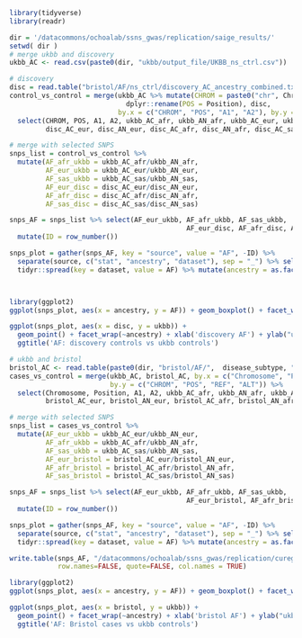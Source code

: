 ```r
library(tidyverse)
library(readr)
```


```r
dir = '/datacommons/ochoalab/ssns_gwas/replication/saige_results/'
setwd( dir )
# merge ukbb and discovery
ukbb_AC <- read.csv(paste0(dir, "ukbb/output_file/UKBB_ns_ctrl.csv"))

# discovery
disc = read.table("bristol/AF/ns_ctrl/discovery_AC_ancestry_combined.txt", header = TRUE)
control_vs_control = merge(ukbb_AC %>% mutate(CHROM = paste0("chr", Chromosome)) %>% select(-Chromosome) %>% 
                             dplyr::rename(POS = Position), disc, 
                           by.x = c("CHROM", "POS", "A1", "A2"), by.y = c("CHROM", "POS", "REF", "ALT")) %>% 
  select(CHROM, POS, A1, A2, ukbb_AC_afr, ukbb_AN_afr, ukbb_AC_eur, ukbb_AN_eur, ukbb_AC_sas, ukbb_AN_sas,
         disc_AC_eur, disc_AN_eur, disc_AC_afr, disc_AN_afr, disc_AC_sas, disc_AN_sas) %>% distinct()

```

```r
# merge with selected SNPS
snps_list = control_vs_control %>% 
  mutate(AF_afr_ukbb = ukbb_AC_afr/ukbb_AN_afr, 
         AF_eur_ukbb = ukbb_AC_eur/ukbb_AN_eur, 
         AF_sas_ukbb = ukbb_AC_sas/ukbb_AN_sas, 
         AF_eur_disc = disc_AC_eur/disc_AN_eur,
         AF_afr_disc = disc_AC_afr/disc_AN_afr,
         AF_sas_disc = disc_AC_sas/disc_AN_sas)

snps_AF = snps_list %>% select(AF_eur_ukbb, AF_afr_ukbb, AF_sas_ukbb,
                                            AF_eur_disc, AF_afr_disc, AF_sas_disc) %>% 
  mutate(ID = row_number())

snps_plot = gather(snps_AF, key = "source", value = "AF", -ID) %>% 
  separate(source, c("stat", "ancestry", "dataset"), sep = "_") %>% select(-stat) %>% 
  tidyr::spread(key = dataset, value = AF) %>% mutate(ancestry = as.factor(ancestry))



library(ggplot2)
ggplot(snps_plot, aes(x = ancestry, y = AF)) + geom_boxplot() + facet_wrap(~dataset)
```


```r
ggplot(snps_plot, aes(x = disc, y = ukbb)) +
  geom_point() + facet_wrap(~ancestry) + xlab('discovery AF') + ylab("ukbb AF") + theme_bw() +
  ggtitle('AF: discovery controls vs ukbb controls')
```

```r
# ukbb and bristol
bristol_AC <- read.table(paste0(dir, "bristol/AF/",  disease_subtype, "/bristol_AC_ns_allage.txt"), header = TRUE) %>% mutate(CHROM = str_remove(CHROM, "chr"))
cases_vs_control = merge(ukbb_AC, bristol_AC, by.x = c("Chromosome", "Position", "A1", "A2"), 
                         by.y = c("CHROM", "POS", "REF", "ALT")) %>% 
  select(Chromosome, Position, A1, A2, ukbb_AC_afr, ukbb_AN_afr, ukbb_AC_eur, ukbb_AN_eur, ukbb_AC_sas, ukbb_AN_sas,
         bristol_AC_eur, bristol_AN_eur, bristol_AC_afr, bristol_AN_afr, bristol_AC_sas, bristol_AN_sas) %>% distinct()
```

```r
# merge with selected SNPS
snps_list = cases_vs_control %>% 
  mutate(AF_eur_ukbb = ukbb_AC_eur/ukbb_AN_eur,
         AF_afr_ukbb = ukbb_AC_afr/ukbb_AN_afr,
         AF_sas_ukbb = ukbb_AC_sas/ukbb_AN_sas,
         AF_eur_bristol = bristol_AC_eur/bristol_AN_eur,
         AF_afr_bristol = bristol_AC_afr/bristol_AN_afr,
         AF_sas_bristol = bristol_AC_sas/bristol_AN_sas)

snps_AF = snps_list %>% select(AF_eur_ukbb, AF_afr_ukbb, AF_sas_ukbb,
                                            AF_eur_bristol, AF_afr_bristol, AF_sas_bristol) %>% 
  mutate(ID = row_number())

snps_plot = gather(snps_AF, key = "source", value = "AF", -ID) %>% 
  separate(source, c("stat", "ancestry", "dataset"), sep = "_") %>% select(-stat) %>% 
  tidyr::spread(key = dataset, value = AF) %>% mutate(ancestry = as.factor(ancestry))

write.table(snps_AF, "/datacommons/ochoalab/ssns_gwas/replication/curegn/ns_curegn_gnomad_AF_rawdata_flipped.txt",
            row.names=FALSE, quote=FALSE, col.names = TRUE)

library(ggplot2)
ggplot(snps_plot, aes(x = ancestry, y = AF)) + geom_boxplot() + facet_wrap(~dataset)
```


```r
ggplot(snps_plot, aes(x = bristol, y = ukbb)) +
  geom_point() + facet_wrap(~ancestry) + xlab('bristol AF') + ylab("ukbb AF") + theme_bw() +
  ggtitle('AF: Bristol cases vs ukbb controls')
```

